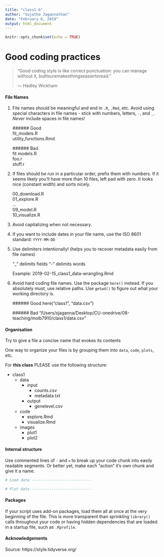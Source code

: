 ```yaml
---
title: "class1-b"
author: "Sujatha Jagannathan"
date: "February 6, 2019"
output: html_document
---
```


```r
knitr::opts_chunk$set(echo = TRUE)
```

# Good coding practices

>   "Good coding style is like correct punctuation: you can manage without it, butitsuremakesthingseasiertoread."
>   
>   --- Hadley Wickham

#### File Names

1. File names should be meaningful and end in `.R`, `.Rmd`, etc. Avoid using special characters in file names - stick with numbers, letters, `-`, and `_`. *Never* include spaces in file names! 

    ###### Good  
    fit_models.R  
    utility_functions.Rmd  

    ###### Bad  
    fit models.R  
    foo.r  
    stuff.r  

2. If files should be run in a particular order, prefix them with numbers. If it 
seems likely you'll have more than 10 files, left pad with zero. It looks nice (constant width) and sorts nicely. 

    00_download.R  
    01_explore.R  
    ...  
    09_model.R  
    10_visualize.R  
    
3. Avoid capitalizing when not necessary. 

4. If you want to include dates in your file name, use the ISO 8601 standard: `YYYY-MM-DD`

5. Use delimiters intentionally! (helps you to recover metadata easily from file names)

    "_" delimits fields
    "-" delimits words
    
    Example: 2019-02-15_class1_data-wrangling.Rmd
    
6. Avoid hard coding file names. Use the package `here()` instead. If you absolutely must, use relative paths. Use `getwd()` to figure out what your working directory is. 

    ###### Good
    here("class1", "data.csv")
    
    ###### Bad
    "/Users/sjaganna/Desktop/CU-onedrive/08-teaching/molb7910/class1/data.csv"

#### Organisation

Try to give a file a concise name that evokes its contents

One way to organize your files is by grouping them into `data`, `code`, `plots`, etc.   

For **this class** PLEASE use the following structure:  

  * class1
    - data
        + input
            - counts.csv
            - metadata.txt
        + output
            - genelevel.csv
    - code
        + explore.Rmd
        + visualize.Rmd
    - images
        + plot1
        + plot2
        
#### Internal structure 

Use commented lines of `-` and `=` to break up your code chunk into easily readable 
segments. Or better yet, make each "action" it's own chunk and give it a name. 

```r
# Load data ---------------------------

# Plot data ---------------------------
```

#### Packages

If your script uses add-on packages, load them all at once at the very 
beginning of the file. This is more transparent than sprinkling `library()` 
calls throughout your code or having hidden dependencies that are loaded in a 
startup file, such as `.Rprofile`.

#### Acknowledgements
Source: https://style.tidyverse.org/
